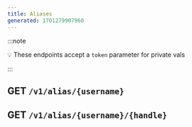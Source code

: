 ```yaml
---
title: Aliases
generated: 1701279907960
---
```



:::note

💡 These endpoints accept a `token` parameter for private vals

:::

## GET `/v1/alias/{username}`

<Val url="https://www.val.town/embed/neverstew.aliasExample" />

## GET `/v1/alias/{username}/{handle}`

<Val url="https://www.val.town/embed/neverstew.aliasValExample" />
